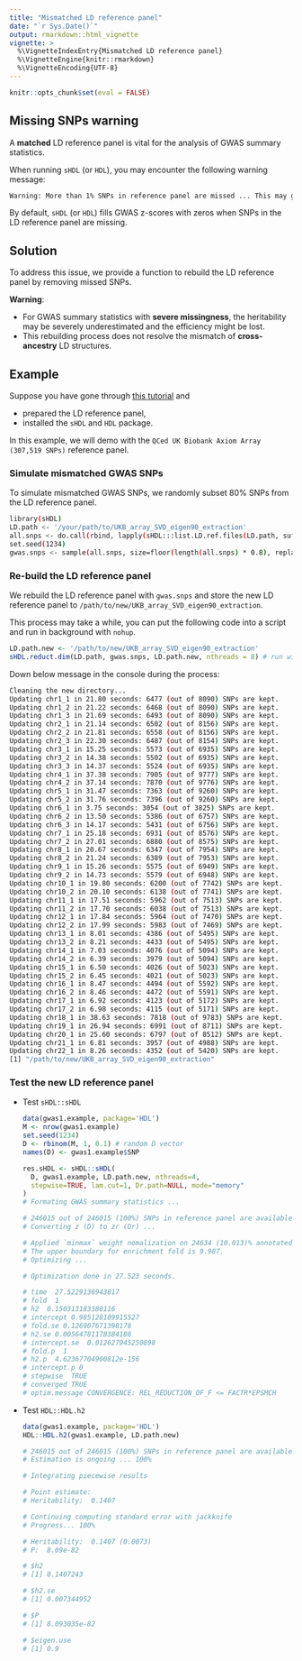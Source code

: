 ```yaml
---
title: "Mismatched LD reference panel"
date: "`r Sys.Date()`"
output: rmarkdown::html_vignette
vignette: >
  %\VignetteIndexEntry{Mismatched LD reference panel}
  %\VignetteEngine{knitr::rmarkdown}
  %\VignetteEncoding{UTF-8}
---
```


```r
knitr::opts_chunk$set(eval = FALSE)
```

## Missing SNPs warning

A **matched** LD reference panel is vital for the analysis of GWAS summary statistics.

When running `sHDL` (or `HDL`), you may encounter the following warning message:

```bash
Warning: More than 1% SNPs in reference panel are missed ... This may generate bias in estimation. Please make sure that you are using correct reference panel.  
```

By default, `sHDL` (or `HDL`) fills GWAS z-scores with zeros when SNPs in the LD reference panel are missing.

## Solution

To address this issue, we provide a function to rebuild the LD reference panel by removing missed SNPs.

**Warning**:

* For GWAS summary statistics with **severe missingness**, the heritability may be severely underestimated and the efficiency might be lost.
* This rebuilding process does not resolve the mismatch of **cross-ancestry** LD structures.

## Example

Suppose you have gone through [this tutorial](https://now2014.github.io/sHDL/articles/Example.html) and 

* prepared the LD reference panel,
* installed the `sHDL` and `HDL` package.

In this example, we will demo with the `QCed UK Biobank Axiom Array (307,519 SNPs)` reference panel.

### Simulate mismatched GWAS SNPs

To simulate mismatched GWAS SNPs, we randomly subset 80% SNPs from the LD reference panel.

```bash
library(sHDL)
LD.path <- '/your/path/to/UKB_array_SVD_eigen90_extraction'
all.snps <- do.call(rbind, lapply(sHDL:::list.LD.ref.files(LD.path, suffix='.bim'), read.table, header=FALSE))[, 2]
set.seed(1234)
gwas.snps <- sample(all.snps, size=floor(length(all.snps) * 0.8), replace=FALSE)
```

### Re-build the LD reference panel

We rebuild the LD reference panel with `gwas.snps` and store the new LD reference panel to `/path/to/new/UKB_array_SVD_eigen90_extraction`.

This process may take a while, you can put the following code into a script and run in background with `nohup`.

```R
LD.path.new <- '/path/to/new/UKB_array_SVD_eigen90_extraction'
sHDL.reduct.dim(LD.path, gwas.snps, LD.path.new, nthreads = 8) # run with 8 CPU cores
```

Down below message in the console during the process:

```bash
Cleaning the new directory...
Updating chr1_1 in 21.80 seconds: 6477 (out of 8090) SNPs are kept.
Updating chr1_2 in 21.22 seconds: 6468 (out of 8090) SNPs are kept.
Updating chr1_3 in 21.69 seconds: 6493 (out of 8090) SNPs are kept.
Updating chr2_1 in 21.14 seconds: 6502 (out of 8156) SNPs are kept.
Updating chr2_2 in 21.81 seconds: 6558 (out of 8156) SNPs are kept.
Updating chr2_3 in 22.30 seconds: 6487 (out of 8154) SNPs are kept.
Updating chr3_1 in 15.25 seconds: 5573 (out of 6935) SNPs are kept.
Updating chr3_2 in 14.38 seconds: 5502 (out of 6935) SNPs are kept.
Updating chr3_3 in 14.37 seconds: 5524 (out of 6935) SNPs are kept.
Updating chr4_1 in 37.38 seconds: 7905 (out of 9777) SNPs are kept.
Updating chr4_2 in 37.14 seconds: 7870 (out of 9776) SNPs are kept.
Updating chr5_1 in 31.47 seconds: 7363 (out of 9260) SNPs are kept.
Updating chr5_2 in 31.76 seconds: 7396 (out of 9260) SNPs are kept.
Updating chr6_1 in 3.75 seconds: 3054 (out of 3825) SNPs are kept.
Updating chr6_2 in 13.50 seconds: 5386 (out of 6757) SNPs are kept.
Updating chr6_3 in 14.17 seconds: 5431 (out of 6756) SNPs are kept.
Updating chr7_1 in 25.18 seconds: 6931 (out of 8576) SNPs are kept.
Updating chr7_2 in 27.01 seconds: 6880 (out of 8575) SNPs are kept.
Updating chr8_1 in 20.67 seconds: 6347 (out of 7954) SNPs are kept.
Updating chr8_2 in 21.24 seconds: 6389 (out of 7953) SNPs are kept.
Updating chr9_1 in 15.26 seconds: 5575 (out of 6949) SNPs are kept.
Updating chr9_2 in 14.73 seconds: 5579 (out of 6948) SNPs are kept.
Updating chr10_1 in 19.80 seconds: 6200 (out of 7742) SNPs are kept.
Updating chr10_2 in 20.10 seconds: 6138 (out of 7741) SNPs are kept.
Updating chr11_1 in 17.51 seconds: 5962 (out of 7513) SNPs are kept.
Updating chr11_2 in 17.70 seconds: 6038 (out of 7513) SNPs are kept.
Updating chr12_1 in 17.84 seconds: 5964 (out of 7470) SNPs are kept.
Updating chr12_2 in 17.99 seconds: 5983 (out of 7469) SNPs are kept.
Updating chr13_1 in 8.01 seconds: 4386 (out of 5495) SNPs are kept.
Updating chr13_2 in 8.21 seconds: 4433 (out of 5495) SNPs are kept.
Updating chr14_1 in 7.03 seconds: 4076 (out of 5094) SNPs are kept.
Updating chr14_2 in 6.39 seconds: 3979 (out of 5094) SNPs are kept.
Updating chr15_1 in 6.50 seconds: 4026 (out of 5023) SNPs are kept.
Updating chr15_2 in 6.45 seconds: 4021 (out of 5023) SNPs are kept.
Updating chr16_1 in 8.47 seconds: 4494 (out of 5592) SNPs are kept.
Updating chr16_2 in 8.46 seconds: 4472 (out of 5591) SNPs are kept.
Updating chr17_1 in 6.92 seconds: 4123 (out of 5172) SNPs are kept.
Updating chr17_2 in 6.98 seconds: 4115 (out of 5171) SNPs are kept.
Updating chr18_1 in 38.63 seconds: 7818 (out of 9783) SNPs are kept.
Updating chr19_1 in 26.94 seconds: 6991 (out of 8711) SNPs are kept.
Updating chr20_1 in 25.60 seconds: 6797 (out of 8512) SNPs are kept.
Updating chr21_1 in 6.81 seconds: 3957 (out of 4988) SNPs are kept.
Updating chr22_1 in 8.26 seconds: 4352 (out of 5420) SNPs are kept.
[1] "/path/to/new/UKB_array_SVD_eigen90_extraction"
```

### Test the new LD reference panel

* Test `sHDL::sHDL`

  ```R
  data(gwas1.example, package='HDL')
  M <- nrow(gwas1.example)
  set.seed(1234)
  D <- rbinom(M, 1, 0.1) # random D vector
  names(D) <- gwas1.example$SNP
  
  res.sHDL <- sHDL::sHDL(
    D, gwas1.example, LD.path.new, nthreads=4,
    stepwise=TRUE, lam.cut=1, Dr.path=NULL, mode="memory"
  )
  # Formating GWAS summary statistics ...
  
  # 246015 out of 246015 (100%) SNPs in reference panel are available in the GWAS.
  # Converting z (D) to zr (Dr) ...
  
  # Applied `minmax` weight nomalization on 24634 (10.013)% annotated variants.
  # The upper boundary for enrichment fold is 9.987.
  # Optimizing ...
  
  # Optimization done in 27.523 seconds.
  
  # time  27.5229136943817
  # fold  1
  # h2  0.150313183380116
  # intercept 0.985128189915527
  # fold.se 0.126907671398178
  # h2.se 0.00564781178384186
  # intercept.se  0.012627945250898
  # fold.p  1
  # h2.p  4.62367704900812e-156
  # intercept.p 0
  # stepwise  TRUE
  # converged TRUE
  # optim.message CONVERGENCE: REL_REDUCTION_OF_F <= FACTR*EPSMCH
  ```

* Test `HDL::HDL.h2`

  ```R
  data(gwas1.example, package='HDL')
  HDL::HDL.h2(gwas1.example, LD.path.new)
  
  # 246015 out of 246015 (100%) SNPs in reference panel are available in the GWAS.
  # Estimation is ongoing ... 100%
  
  # Integrating piecewise results
  
  # Point estimate:
  # Heritability:  0.1407
  
  # Continuing computing standard error with jackknife
  # Progress... 100%
  
  # Heritability:  0.1407 (0.0073)
  # P:  8.09e-82
  
  # $h2
  # [1] 0.1407243
  
  # $h2.se
  # [1] 0.007344952
  
  # $P
  # [1] 8.093035e-82
  
  # $eigen.use
  # [1] 0.9
  ```


